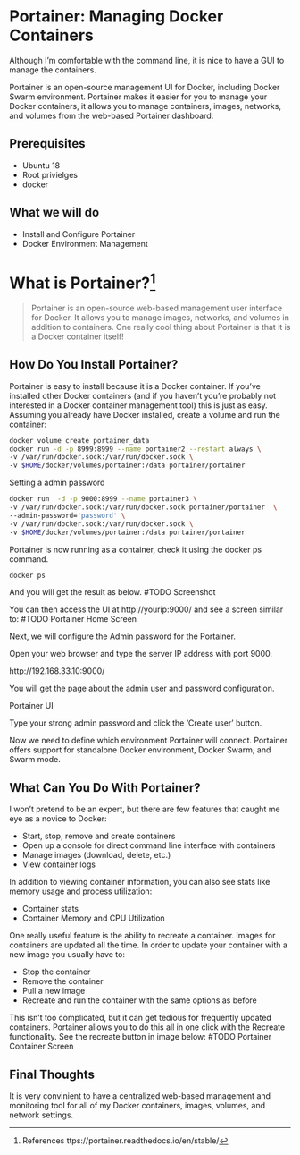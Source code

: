 # Portainer: Managing Docker Containers

Although I’m comfortable with the command line, it is nice to have a GUI to manage the containers. 

Portainer is an open-source management UI for Docker, including Docker Swarm environment. Portainer makes it easier for you to manage your Docker containers, it allows you to manage containers, images, networks, and volumes from the web-based Portainer dashboard.

## Prerequisites

- Ubuntu 18
- Root privielges
- docker

## What we will do

- Install and Configure Portainer
- Docker Environment Management

# What is Portainer?[^1]

>Portainer is an open-source web-based management user interface for Docker. It allows you to manage images, networks, and volumes in addition to containers. One really cool thing about Portainer is that it is a Docker container itself!

## How Do You Install Portainer?

Portainer is easy to install because it is a Docker container. If you’ve installed other Docker containers (and if you haven’t you’re probably not interested in a Docker container management tool) this is just as easy. Assuming you already have Docker installed, create a volume and run the container:

```bash
docker volume create portainer_data
docker run -d -p 8999:8999 --name portainer2 --restart always \
-v /var/run/docker.sock:/var/run/docker.sock \
-v $HOME/docker/volumes/portainer:/data portainer/portainer
```
Setting a admin password

```bash
docker run  -d -p 9000:8999 --name portainer3 \
-v /var/run/docker.sock:/var/run/docker.sock portainer/portainer  \
--admin-password='password' \
-v /var/run/docker.sock:/var/run/docker.sock \
-v $HOME/docker/volumes/portainer:/data portainer/portainer
```

Portainer is now running as a container, check it using the docker ps command.

```bash
docker ps
```

And you will get the result as below.
#TODO
Screenshot

You can then access the UI at http://yourip:9000/ and see a screen similar to:
#TODO
Portainer Home Screen

Next, we will configure the Admin password for the Portainer.

Open your web browser and type the server IP address with port 9000.

http://192.168.33.10:9000/

You will get the page about the admin user and password configuration.

Portainer UI

Type your strong admin password and click the 'Create user' button.

Now we need to define which environment Portainer will connect. Portainer offers support for standalone Docker environment, Docker Swarm, and Swarm mode.

## What Can You Do With Portainer?
I won’t pretend to be an expert, but there are few features that caught me eye as a novice to Docker:

- Start, stop, remove and create containers
- Open up a console for direct command line interface with containers
- Manage images (download, delete, etc.)
- View container logs

In addition to viewing container information, you can also see stats like memory usage and process utilization:

- Container stats
- Container Memory and CPU Utilization

One really useful feature is the ability to recreate a container. Images for containers are updated all the time. In order to update your container with a new image you usually have to:

- Stop the container
- Remove the container
- Pull a new image
- Recreate and run the container with the same options as before
  
This isn’t too complicated, but it can get tedious for frequently updated containers. Portainer allows you to do this all in one click with the Recreate functionality. See the recreate button in image below:
#TODO
Portainer Container Screen

## Final Thoughts

It is very convinient to have a centralized web-based management and monitoring tool for all of my Docker containers, images, volumes, and network settings. 


[^1]: References ttps://portainer.readthedocs.io/en/stable/
